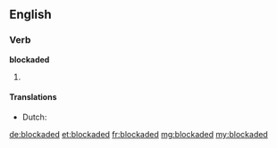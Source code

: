 ==English==

===Verb===
'''blockaded'''

# {{past of|[[blockade]]}}

====Translations====
* Dutch: {{t-|nl|geblokkeerd}}

[[de:blockaded]]
[[et:blockaded]]
[[fr:blockaded]]
[[mg:blockaded]]
[[my:blockaded]]